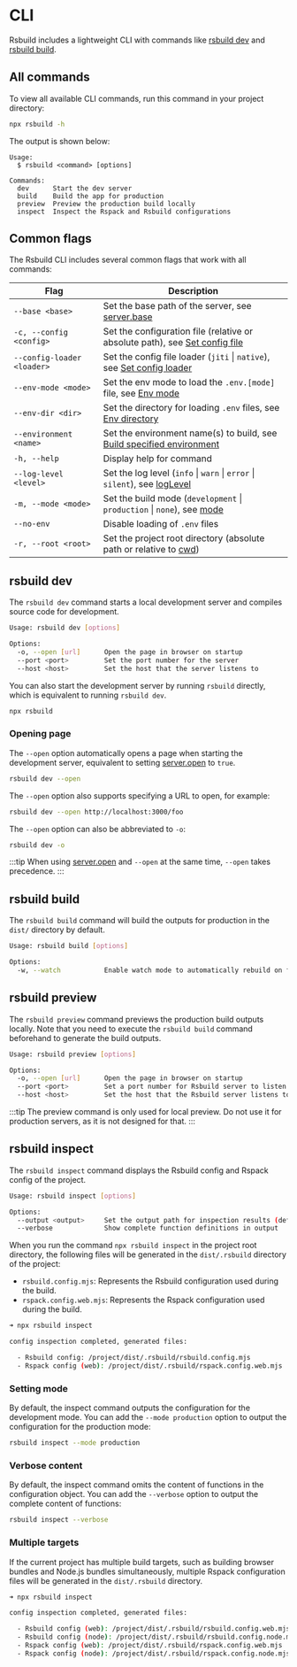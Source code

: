 # CLI

Rsbuild includes a lightweight CLI with commands like [rsbuild dev](#rsbuild-dev) and [rsbuild build](#rsbuild-build).

## All commands

To view all available CLI commands, run this command in your project directory:

```bash
npx rsbuild -h
```

The output is shown below:

```
Usage:
  $ rsbuild <command> [options]

Commands:
  dev      Start the dev server
  build    Build the app for production
  preview  Preview the production build locally
  inspect  Inspect the Rspack and Rsbuild configurations
```

## Common flags

The Rsbuild CLI includes several common flags that work with all commands:

| Flag                       | Description                                                                                                                       |
| -------------------------- | --------------------------------------------------------------------------------------------------------------------------------- |
| `--base <base>`            | Set the base path of the server, see [server.base](/config/server/base)                                                           |
| `-c, --config <config>`    | Set the configuration file (relative or absolute path), see [Set config file](/guide/configuration/rsbuild#specify-config-file)   |
| `--config-loader <loader>` | Set the config file loader (`jiti` \| `native`), see [Set config loader](/guide/configuration/rsbuild#specify-config-loader)      |
| `--env-mode <mode>`        | Set the env mode to load the `.env.[mode]` file, see [Env mode](/guide/advanced/env-vars#env-mode)                                |
| `--env-dir <dir>`          | Set the directory for loading `.env` files, see [Env directory](/guide/advanced/env-vars#env-directory)                           |
| `--environment <name>`     | Set the environment name(s) to build, see [Build specified environment](/guide/advanced/environments#build-specified-environment) |
| `-h, --help`               | Display help for command                                                                                                          |
| `--log-level <level>`      | Set the log level (`info` \| `warn` \| `error` \| `silent`), see [logLevel](/config/log-level)                                    |
| `-m, --mode <mode>`        | Set the build mode (`development` \| `production` \| `none`), see [mode](/config/mode)                                            |
| `--no-env`                 | Disable loading of `.env` files                                                                                                   |
| `-r, --root <root>`        | Set the project root directory (absolute path or relative to [cwd](https://nodejs.org/api/process.html#processcwd))               |

## rsbuild dev

The `rsbuild dev` command starts a local development server and compiles source code for development.

```bash
Usage: rsbuild dev [options]

Options:
  -o, --open [url]      Open the page in browser on startup
  --port <port>         Set the port number for the server
  --host <host>         Set the host that the server listens to
```

You can also start the development server by running `rsbuild` directly, which is equivalent to running `rsbuild dev`.

```bash
npx rsbuild
```

### Opening page

The `--open` option automatically opens a page when starting the development server, equivalent to setting [server.open](/config/server/open) to `true`.

```bash
rsbuild dev --open
```

The `--open` option also supports specifying a URL to open, for example:

```bash
rsbuild dev --open http://localhost:3000/foo
```

The `--open` option can also be abbreviated to `-o`:

```bash
rsbuild dev -o
```

:::tip
When using [server.open](/config/server/open) and `--open` at the same time, `--open` takes precedence.
:::

## rsbuild build

The `rsbuild build` command will build the outputs for production in the `dist/` directory by default.

```bash
Usage: rsbuild build [options]

Options:
  -w, --watch           Enable watch mode to automatically rebuild on file changes
```

## rsbuild preview

The `rsbuild preview` command previews the production build outputs locally. Note that you need to execute the `rsbuild build` command beforehand to generate the build outputs.

```bash
Usage: rsbuild preview [options]

Options:
  -o, --open [url]      Open the page in browser on startup
  --port <port>         Set a port number for Rsbuild server to listen
  --host <host>         Set the host that the Rsbuild server listens to
```

:::tip
The preview command is only used for local preview. Do not use it for production servers, as it is not designed for that.
:::

## rsbuild inspect

The `rsbuild inspect` command displays the Rsbuild config and Rspack config of the project.

```bash
Usage: rsbuild inspect [options]

Options:
  --output <output>     Set the output path for inspection results (default: ".rsbuild")
  --verbose             Show complete function definitions in output
```

When you run the command `npx rsbuild inspect` in the project root directory, the following files will be generated in the `dist/.rsbuild` directory of the project:

- `rsbuild.config.mjs`: Represents the Rsbuild configuration used during the build.
- `rspack.config.web.mjs`: Represents the Rspack configuration used during the build.

```bash
➜ npx rsbuild inspect

config inspection completed, generated files:

  - Rsbuild config: /project/dist/.rsbuild/rsbuild.config.mjs
  - Rspack config (web): /project/dist/.rsbuild/rspack.config.web.mjs
```

### Setting mode

By default, the inspect command outputs the configuration for the development mode. You can add the `--mode production` option to output the configuration for the production mode:

```bash
rsbuild inspect --mode production
```

### Verbose content

By default, the inspect command omits the content of functions in the configuration object. You can add the `--verbose` option to output the complete content of functions:

```bash
rsbuild inspect --verbose
```

### Multiple targets

If the current project has multiple build targets, such as building browser bundles and Node.js bundles simultaneously, multiple Rspack configuration files will be generated in the `dist/.rsbuild` directory.

```bash
➜ npx rsbuild inspect

config inspection completed, generated files:

  - Rsbuild config (web): /project/dist/.rsbuild/rsbuild.config.web.mjs
  - Rsbuild config (node): /project/dist/.rsbuild/rsbuild.config.node.mjs
  - Rspack config (web): /project/dist/.rsbuild/rspack.config.web.mjs
  - Rspack config (node): /project/dist/.rsbuild/rspack.config.node.mjs
```

